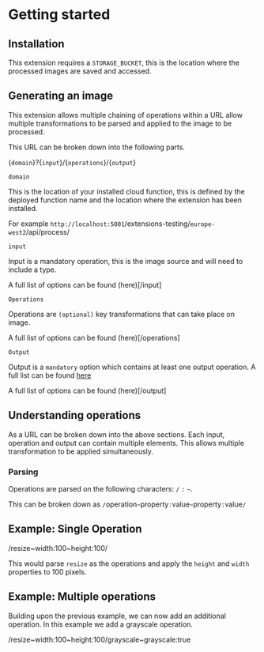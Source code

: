 # Getting started

## Installation

This extension requires a `STORAGE_BUCKET`, this is the location where the processed images are saved and accessed.

## Generating an image

This extension allows multiple chaining of operations within a URL allow multiple transformations to be parsed and applied to the image to be processed.

This URL can be broken down into the following parts.

{`domain`}?{`input`}/{`operations`}/{`output`}

`domain`

This is the location of your installed cloud function, this is defined by the deployed function name and the location where the extension has been installed.

For example `http://localhost:5001`/extensions-testing/`europe-west2`/api/process/

`input`

Input is a mandatory operation, this is the image source and will need to include a type.

A full list of options can be found (here)[/input]

`Operations`

Operations are `(optional)` key transformations that can take place on image.

A full list of options can be found (here)[/operations]

`Output`

Output is a `mandatory` option which contains at least one output operation. A full list can be found [here](https://todo-output-ops-link)

A full list of options can be found (here)[/output]

## Understanding operations

As a URL can be broken down into the above sections. Each input, operation and output can contain multiple elements. This allows multiple transformation to be applied simultaneously.

### Parsing

Operations are parsed on the following characters: `/` `:` `~`.

This can be broken down as `/`operation`~`property`:`value`~`property`:`value`/`

## Example: Single Operation

/resize~width:100~height:100/

This would parse `resize` as the operations and apply the `height` and `width` properties to 100 pixels.

## Example: Multiple operations

Building upon the previous example, we can now add an additional operation. In this example we add a grayscale operation.

/resize~width:100~height:100/grayscale~grayscale:true
